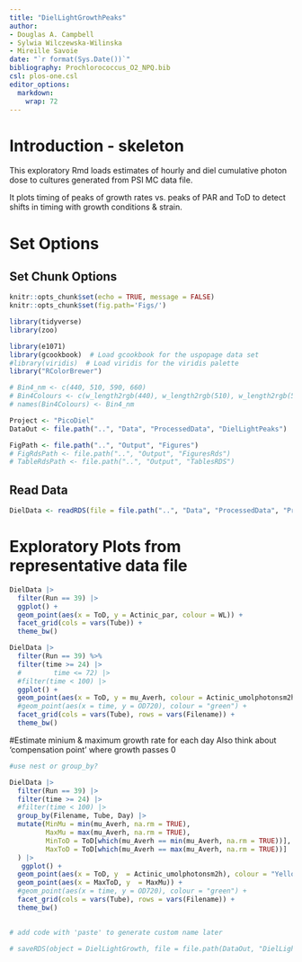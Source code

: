 ```yaml
---
title: "DielLightGrowthPeaks"
author:
- Douglas A. Campbell
- Sylwia Wilczewska-Wilinska
- Mireille Savoie
date: "`r format(Sys.Date())`"
bibliography: Prochlorococcus_O2_NPQ.bib
csl: plos-one.csl
editor_options: 
  markdown: 
    wrap: 72
---
```

# Introduction - skeleton

This exploratory Rmd loads estimates of hourly and diel cumulative photon dose to cultures generated from PSI MC data file.

It plots timing of peaks of growth rates vs. peaks of PAR and ToD to detect shifts in timing with growth conditions & strain.

  
# Set Options

## Set Chunk Options

```r
knitr::opts_chunk$set(echo = TRUE, message = FALSE)
knitr::opts_chunk$set(fig.path='Figs/')
```

```r
library(tidyverse)
library(zoo)

library(e1071)
library(gcookbook)  # Load gcookbook for the uspopage data set
#library(viridis)  # Load viridis for the viridis palette
library("RColorBrewer")
```

```r
# Bin4_nm <- c(440, 510, 590, 660)
# Bin4Colours <- c(w_length2rgb(440), w_length2rgb(510), w_length2rgb(590), w_length2rgb(660))
# names(Bin4Colours) <- Bin4_nm
```

```r
Project <- "PicoDiel"
DataOut <- file.path("..", "Data", "ProcessedData", "DielLightPeaks")

FigPath <- file.path("..", "Output", "Figures")
# FigRdsPath <- file.path("..", "Output", "FiguresRds")
# TableRdsPath <- file.path("..", "Output", "TablesRDS")
```



## Read Data


```r
DielData <- readRDS(file = file.path("..", "Data", "ProcessedData", "ProcessedMCDielLightData","DielLightGrowth.Rds"))
```

# Exploratory Plots from representative data file
```r
DielData |>
  filter(Run == 39) |>
  ggplot() +
  geom_point(aes(x = ToD, y = Actinic_par, colour = WL)) +
  facet_grid(cols = vars(Tube)) +
  theme_bw()


```




```r
DielData |>
  filter(Run == 39) %>% 
  filter(time >= 24) |>
  #        time <= 72) |>
  #filter(time < 100) |>
  ggplot() +
  geom_point(aes(x = ToD, y = mu_Averh, colour = Actinic_umolphotonsm2h)) +
  #geom_point(aes(x = time, y = OD720), colour = "green") +
  facet_grid(cols = vars(Tube), rows = vars(Filename)) +
  theme_bw()

```
#Estimate minium & maximum growth rate for each day
Also think about 'compensation point' where growth passes 0

```r
#use nest or group_by?

DielData |>
  filter(Run == 39) |> 
  filter(time >= 24) |>
  #filter(time < 100) |>
  group_by(Filename, Tube, Day) |>
  mutate(MinMu = min(mu_Averh, na.rm = TRUE),
         MaxMu = max(mu_Averh, na.rm = TRUE),
         MinToD = ToD[which(mu_Averh == min(mu_Averh, na.rm = TRUE))],
         MaxToD = ToD[which(mu_Averh == max(mu_Averh, na.rm = TRUE))]
  ) |>
   ggplot() +
  geom_point(aes(x = ToD, y  = Actinic_umolphotonsm2h), colour = "Yellow") +
  geom_point(aes(x = MaxToD, y  = MaxMu)) +
  #geom_point(aes(x = time, y = OD720), colour = "green") +
  facet_grid(cols = vars(Tube), rows = vars(Filename)) +
  theme_bw()
  
```




```r
# add code with 'paste' to generate custom name later

# saveRDS(object = DielLightGrowth, file = file.path(DataOut, "DielLightGrowth.Rds"), ascii = FALSE, version = NULL, compress = "xz", refhook = NULL)

```


